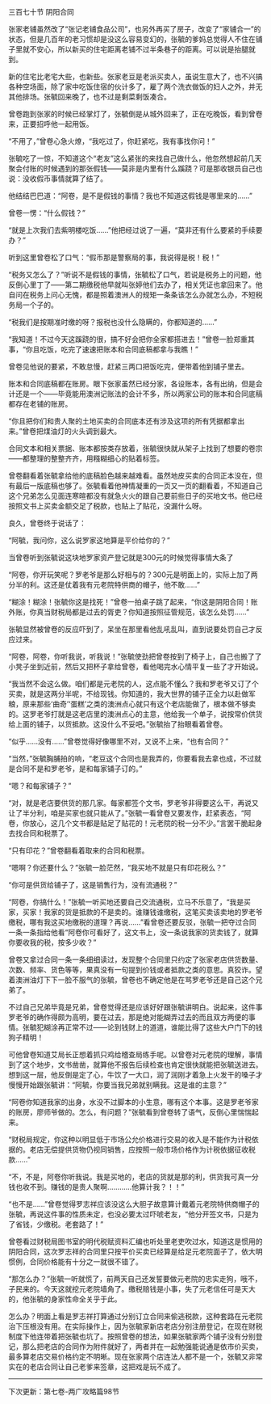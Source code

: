 

三百七十节 阴阳合同

张家老铺虽然改了“张记老铺食品公司”，也另外再买了房子，改变了“家铺合一”的状态，但是几百年的老习惯却是没这么容易变幻的，张毓的爹妈总觉得人不住在铺子里就不安心，所以新买的住宅距离老铺不过半条巷子的距离。可以说是抬腿就到。

新的住宅比老宅大些，也新些。张家老豆是老派买卖人，虽说生意大了，也不兴搞各种空场面，除了家中吃饭住宿的伙计多了，雇了两个洗衣做饭的妇人之外，并无其他排场。张毓回来晚了，也不过是剩菜剩饭凑合。

曾卷跑到张家的时候已经掌灯了，张毓倒是从城外回来了，正在吃晚饭，看到曾卷来，正要招呼他一起用饭。

“不用了，”曾卷心急火燎，“我吃过了，你赶紧吃，我有事找你问！”

张毓吃了一惊，不知道这个“老友”这么紧张的来找自己做什么，他忽然想起前几天聚会付账的时候遇到的那张假钱――莫非是内里有什么蹊跷？可是那收银员自己也说：没收假币事情就算了结了。

他结结巴巴道：“阿卷，是不是假钱的事情？我也不知道这假钱是哪里来的……”

曾卷一愣：“什么假钱？”

“就是上次我们去紫明楼吃饭……”他把经过说了一遍，“莫非还有什么要紧的手续要办？”

听到这里曾卷松了口气：“假币那是警察局的事，我说得是税！税！”

“税务又怎么了？”听说不是假钱的事情，张毓松了口气，若说是税务上的问题，他反倒心里丁了――第二期缴税他早就叫张婷他们去办了，相关凭证也拿回来了。他自问在税务上问心无愧，都是照着澳洲人的规矩一条条该怎么办就怎么办，不短税务局一个子的。

“税我们是按期准时缴的呀？报税也没什么隐瞒的，你都知道的……”

“我知道！不过今天这蹊跷的很，搞不好会把你全家都搭进去！”曾卷一脸郑重其事，“你且吃饭，吃完了速速把账本和合同底稿都拿与我瞧！”

曾卷见他说的要紧，不敢怠慢，赶紧三两口把饭吃完，便带着他到铺子里去。

账本和合同底稿都在账房。眼下张家虽然已经分家，各设账本，各有出纳，但是会计还是一个――毕竟能用澳洲记账法的会计不多，所以两家公司的账本和合同底稿都存在老铺的账房。

“你且把你们和贵人聚的土地买卖的合同底本还有涉及这项的所有凭据都拿出来。”曾卷把煤油灯的火头调到最大。

合同文本和相关票据、账本都按类存放着，张毓很快就从架子上找到了想要的卷宗――都整理的整整齐齐，用糨糊细心的贴着标签。

曾卷翻看着张毓拿给他的底稿脸色越来越难看。虽然地皮买卖的合同正本没在，但有最后一版底稿也够了。张毓看着他神情凝重的一页又一页的翻看着，不知道自己这个兄弟怎么见面连寒暄都没有就急火火的跟自己要前些日子的买地文书。他已经按照文书上买卖金额交足了税款，也贴上了贴花，没漏什么呀。

良久，曾卷终于说话了：

“阿毓，我问你，这么说罗家这地算是平价给你的？”

当曾卷听到张毓说这块地罗家资产登记就是300元的时候觉得事情大条了

“阿卷，你开玩笑呢？罗老爷是那么好相与的？300元是明面上的，实际上加了两分半的利。这还是仗着我有元老院特供商的帽子，他不敢……”

“糊涂！糊涂！张毓你这是找死！”曾卷一拍桌子跳了起来，“你这是阴阳合同！账外账，你真当财税局都是过去的胥吏？你知道按照征管规范，该怎么处罚……”

张毓显然被曾卷的反应吓到了，呆坐在那里看他乱吼乱叫，直到说要处罚自己才反应过来。

“阿卷，阿卷，你听我说，听我说！”张毓使劲把曾卷按到了椅子上，自己也搬了了小凳子坐到近前，然后又把杯子拿给曾卷，看他喝完水心情平复一些了才开始说。

“我当然不会这么做。咱们都是元老院的人，这点能不懂么？我和罗老爷又订了个买卖，就是这两分半呢，不给现钱。你知道的，我大世界的铺子正全力以赴做军粮，原来那些‘曲奇’‘蛋糕’之类的澳洲点心就只有这个老店能做了，根本做不够卖的。这罗老爷打就是这老店里的澳洲点心的主意，他给我一个单子，说按常价供货给上面的铺子，以货抵款。这没什么不妥吧。”张毓抬了抬眼看着曾卷。

“似乎……没有……”曾卷觉得好像哪里不对，又说不上来，“也有合同？”

“当然，”张毓胸脯拍的响，“老豆这个合同也是我弄的，你要看我去拿也成，不过就是合同不是和罗老爷，是和每家铺子订的。”

“嗯？和每家铺子？”

“对，就是老店要供货的那几家。每家都签个文书，罗老爷非得要这么干，再说又让了半分利，咱是买家也就只能从了。”张毓一看曾卷又要发作，赶紧表态，“阿卷，你放心，这几个文书都是贴足了贴花的！元老院的税一分不少。”言罢干脆起身去找合同和税票了。

“只有印花？”曾卷翻看着取来的合同和税票。

“嗯啊？你还要什么？”张毓一脸茫然，“我买地不就是只有印花税么？”

“你可是供货给铺子了，这是销售行为，没有流通税？”

“阿卷，你搞什么！”张毓一听买地还要自己交流通税，立马不乐意了，“我是买家，买家！我家的货是抵款的不是卖的。谁赚钱谁缴税，这笔买卖该卖地的罗老爷缴税，哪有我这买地缴税的道理？再说……”看曾卷还要反驳，张毓一把夺过合同一条一条指给他看“阿卷你可看好了，这文书上，没一条说我家的货卖钱了，就算你要收我的税，按多少收？”

曾卷又拿过合同一条一条细细读过，发现整个合同里只约定了张家老店供货数量、次数、频率、货色等等，果真没有一句提到价钱或者抵款之类的意思。真狡诈。望着澳洲油灯下下一脸不服气的张毓，曾卷也不确定他是在骂罗老爷还是自己这个兄弟了。

不过自己兄弟毕竟是兄弟，曾卷觉得还是应该好好跟张毓讲明白。说起来，这件事罗老爷的确作得颇为高明，要在过去，那是绝对能糊弄过去的而且双方两便的事情。张毓犯糊涂再正常不过――论到钱财上的道道，谁能比得了这些大户门下的钱狗子精明！

可他曾卷知道艾局长正想着抓只鸡给稽查局练手呢。以曾卷对元老院的理解，事情到了这个地步，文书凿凿，就算他不报告后续检查也肯定很快就能把张毓送进去。想到这一层，他反倒是定了心，牛饮了一大口，润了润刚才着急上火发干的嗓子才慢慢开始跟张毓讲：“阿毓，你要当我兄弟就别瞒我。这是谁的主意？”

“阿卷你知道我家的出身，水没不过脚本的小生意，哪有这个本事。这是罗老爷家的账房，廖师爷做的。怎么，有问题？”张毓看到曾卷转了语气，反倒心里惴惴起来。

“财税局规定，你这种以明显低于市场公允价格进行交易的收入是不能作为计税依据的。老店无偿提供货物仍视同销售，应按照一般市场价格作为计税依据征收税款……”

“不，不是，阿卷你听我说。我是买地的，老店的货就是那的利，供货我可真一分钱也收不到。赚钱的是贵人聚啊…………他算计我？！！”

“也不是……”曾卷觉得罗志祥应该没这么大胆子故意算计戴着元老院特供商帽子的张毓，再说这件事的性质未定，也没必要太过吓唬老友，“他分开签文书，只是为了省钱，少缴税。老套路了！”

曾卷看过财税局图书室的明代税赋资料汇编也听处里老吏吹过水，知道这是惯用的阴阳合同，这次罗志祥的合同里只按平价买卖已经算是给足元老院面子了，依大明惯例，合同价格能有十分之一就很不错了。

“那怎么办？”张毓一听就慌了，前两天自己还发誓要做元老院的忠实走狗，哦不，子民来的。今天这就挖元老院墙角了。缴税赔钱是小事，失了元老信任可是天大的，他张毓的身家性命全关乎于此。

怎么办？明面上看是罗志祥打算通过分别订立合同来偷逃税款，这种套路在元老院治下压根没有用。在实际操作上，因为张毓家新店老店分别注册登记，在现在财税制度下他连带着把张毓也坑了。按照曾卷的想法，如果张毓家两个铺子没有分别登记，那么把老店的合同作为附件就好了，两者并在一起勉强能说通是依市价买卖，最多算老店交易价格约定不明晰。现在张家两个店连法人都不是一个，张毓又非常实在的老店合同让自己老爹来签章，这把戏是玩不成了。

-----------------------------------------

下次更新：第七卷-两广攻略篇98节

